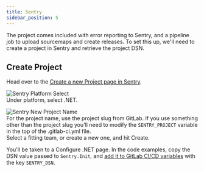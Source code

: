 ```yaml
---
title: Sentry
sidebar_position: 5
---
```


The project comes included with error reporting to Sentry, and a pipeline job to upload sourcemaps and create releases.
To set this up, we'll need to create a project in Sentry and retrieve the project DSN.

## Create Project

Head over to the [Create a new Project page in Sentry](https://sentry.intility.no/organizations/intility/projects/new/).

![Sentry Platform Select](/img/sentry-new-dotnet.png)  
Under platform, select .NET.

![Sentry New Project Name](/img/sentry-new-name-dotnet.png)  
For the project name, use the project slug from GitLab.
If you use something other than the project slug
you'll need to modify the `SENTRY_PROJECT` variable in the top of the .gitlab-ci.yml file.  
Select a fitting team, or create a new one, and hit Create.

You'll be taken to a Configure .NET page.
In the code examples, copy the DSN value passed to `Sentry.Init`, and [add it to GitLab CI/CD variables](/dotnet/configuration/gitlab#adding-cicd-variables) with the key `SENTRY_DSN`.
